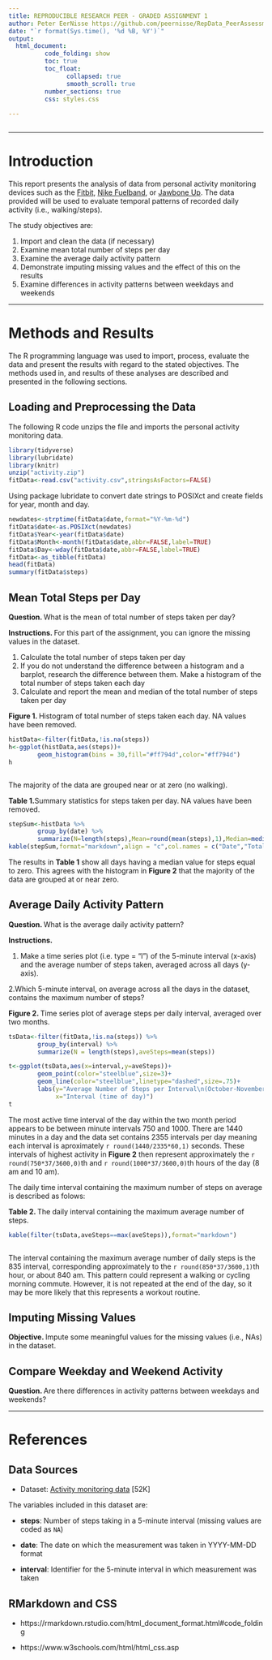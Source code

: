 ```yaml
---
title: REPRODUCIBLE RESEARCH PEER - GRADED ASSIGNMENT 1
author: Peter EerNisse https://github.com/peernisse/RepData_PeerAssessment1
date: "`r format(Sys.time(), '%d %B, %Y')`"
output: 
  html_document:
          code_folding: show
          toc: true
          toc_float: 
                collapsed: true
                smooth_scroll: true
          number_sections: true
          css: styles.css
          
---
```


```r

```


<hr>

# Introduction
This report presents the analysis of data from personal activity monitoring devices such as the [Fitbit][1], [Nike Fuelband][2], or [Jawbone Up][3]. The data provided will be used to evaluate temporal patterns of recorded daily activity (i.e., walking/steps).

The study objectives are:

1. Import and clean the data (if necessary)
2. Examine mean total number of steps per day
3. Examine the average daily activity pattern
4. Demonstrate imputing missing values and the effect of this on the results
5. Examine differences in activity patterns between weekdays and weekends

<hr>

# Methods and Results
The R programming language was used to import, process, evaluate the data and present the results with regard to the stated objectives. The methods used in, and results of these analyses are described and presented in the following sections.


## Loading and Preprocessing the Data
The following R code unzips the file and imports the personal activity monitoring data.

```r
library(tidyverse)
library(lubridate)
library(knitr)
unzip("activity.zip")
fitData<-read.csv("activity.csv",stringsAsFactors=FALSE)
```

Using package lubridate to convert date strings to POSIXct and create fields for year, month and day.

```r
newdates<-strptime(fitData$date,format="%Y-%m-%d")
fitData$date<-as.POSIXct(newdates)
fitData$Year<-year(fitData$date)
fitData$Month<-month(fitData$date,abbr=FALSE,label=TRUE)
fitData$Day<-wday(fitData$date,abbr=FALSE,label=TRUE)
fitData<-as_tibble(fitData)
head(fitData)
summary(fitData$steps)
```


## Mean Total Steps per Day
**Question.  **What is the mean of total number of steps taken per day?

**Instructions.  **For this part of the assignment, you can ignore the missing values in the dataset.

1. Calculate the total number of steps taken per day
2. If you do not understand the difference between a histogram and a barplot, research the difference between them. Make a histogram of the total number of steps taken each day
3. Calculate and report the mean and median of the total number of steps taken per day

**Figure 1.  **Histogram of total number of steps taken each day. NA values have been removed.
```r

histData<-filter(fitData,!is.na(steps))
h<-ggplot(histData,aes(steps))+
        geom_histogram(bins = 30,fill="#ff794d",color="#ff794d")
h



```

The majority of the data are grouped near or at zero (no walking).

**Table 1.**Summary statistics for steps taken per day. NA values have been removed.
```r
stepSum<-histData %>% 
        group_by(date) %>% 
        summarize(N=length(steps),Mean=round(mean(steps),1),Median=median(steps))
kable(stepSum,format="markdown",align = "c",col.names = c("Date","Total Observations","Mean","Median"))

```

The results in **Table 1** show all days having a median value for steps equal to zero. This agrees with the histogram in **Figure 2** that the majority of the data are grouped at or near zero.

## Average Daily Activity Pattern
**Question.  **What is the average daily activity pattern?

**Instructions.  **

1. Make a time series plot (i.e. type = "l") of the 5-minute interval (x-axis) and the average number of steps taken, averaged across all days (y-axis).

2.Which 5-minute interval, on average across all the days in the dataset, contains the maximum number of steps?

**Figure 2.  **Time series plot of average steps per daily interval, averaged over two months.
```r
tsData<-filter(fitData,!is.na(steps)) %>% 
        group_by(interval) %>% 
        summarize(N = length(steps),aveSteps=mean(steps))

t<-ggplot(tsData,aes(x=interval,y=aveSteps))+
        geom_point(color="steelblue",size=3)+
        geom_line(color="steelblue",linetype="dashed",size=.75)+
        labs(y="Average Number of Steps per Interval\n(October-November 2012)",
             x="Interval (time of day)")
t


```

The most active time interval of the day within the two month period appears to be between minute intervals 750 and 1000. There are 1440 minutes in a day and the data set contains 2355 intervals per day meaning each interval is aproximately `r round(1440/2335*60,1)` seconds. These intervals of highest activity in **Figure 2** then represent approximately the `r round(750*37/3600,0)`th and `r round(1000*37/3600,0)`th hours of the day (8 am and 10 am).

The daily time interval containing the maximum number of steps on average is described as folows:

**Table 2.  **The daily interval containing the maximum average number of steps. 
```r
kable(filter(tsData,aveSteps==max(aveSteps)),format="markdown")



```

The interval containing the maximum average number of daily steps is the 835 interval, corresponding approximately to the `r round(850*37/3600,1)`th hour, or about 840 am. This pattern could represent a walking or cycling morning commute. However, it is not repeated at the end of the day, so it may be more likely that this represents a workout routine.


## Imputing Missing Values
**Objective.  **Impute some meaningful values for the missing values (i.e., NAs) in the dataset.

## Compare Weekday and Weekend Activity
**Question.  **Are there differences in activity patterns between weekdays and weekends?

<hr>

# References

## Data Sources

* Dataset: [Activity monitoring data](https://d396qusza40orc.cloudfront.net/repdata%2Fdata%2Factivity.zip) [52K]

The variables included in this dataset are:

* **steps**: Number of steps taking in a 5-minute interval (missing
    values are coded as `NA`)

* **date**: The date on which the measurement was taken in YYYY-MM-DD
    format

* **interval**: Identifier for the 5-minute interval in which
    measurement was taken

## RMarkdown and CSS

* https://rmarkdown.rstudio.com/html_document_format.html#code_folding

* https://www.w3schools.com/html/html_css.asp

[1]: http://www.fitbit.com
[2]: http://www.nike.com/us/en_us/c/nikeplus-fuelband
[3]: https://jawbone.com/up

